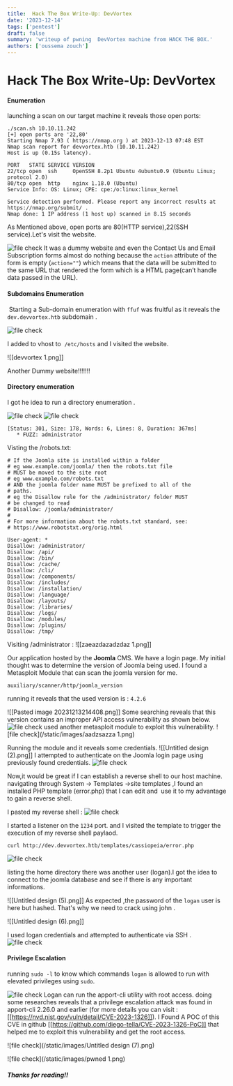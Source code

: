 ```yaml
---
title:  Hack The Box Write-Up: DevVortex
date: '2023-12-14'
tags: ['pentest']
draft: false
summary: 'writeup of pwning  DevVortex machine from HACK THE BOX.'
authors: ['oussema zouch']
---
```


# Hack The Box Write-Up: DevVortex 

#### Enumeration 
launching a scan on our target machine it reveals those open ports:

```
./scan.sh 10.10.11.242
[+] open ports are '22,80' 
Starting Nmap 7.93 ( https://nmap.org ) at 2023-12-13 07:48 EST
Nmap scan report for devvortex.htb (10.10.11.242)
Host is up (0.15s latency).

PORT   STATE SERVICE VERSION
22/tcp open  ssh     OpenSSH 8.2p1 Ubuntu 4ubuntu0.9 (Ubuntu Linux; protocol 2.0)
80/tcp open  http    nginx 1.18.0 (Ubuntu)
Service Info: OS: Linux; CPE: cpe:/o:linux:linux_kernel

Service detection performed. Please report any incorrect results at https://nmap.org/submit/ .
Nmap done: 1 IP address (1 host up) scanned in 8.15 seconds

```

As Mentioned above, open ports are 80(HTTP service),22(SSH service).Let's visit the website. 

![file check](/static/images/111.png)
It was a dummy website and even the  Contact Us and Email Subscription forms almost  do nothing because  the  `action` attribute of the form is empty (`action=""`) which means that the data will be submitted to the same URL that rendered the form which is a HTML page(can’t handle data passed in the URL).

#### Subdomains Enumeration
 Starting a Sub-domain enumeration with `ffuf`  was fruitful as it reveals the `dev.devvortex.htb` subdomain . 


![file check](/static/images/zzzz.png)

I added to vhost to  `/etc/hosts` and I visited the website.

![[devvortex 1.png]]

Another Dummy website!!!!!!!
#### Directory enumeration
I got he idea to run a directory enumeration .

![file check](/static/images/az.png)
![file check](/static/images/esd.png)


 ```
 [Status: 301, Size: 178, Words: 6, Lines: 8, Duration: 367ms]
    * FUZZ: administrator

```
Visting  the /robots.txt: 

```
# If the Joomla site is installed within a folder
# eg www.example.com/joomla/ then the robots.txt file
# MUST be moved to the site root
# eg www.example.com/robots.txt
# AND the joomla folder name MUST be prefixed to all of the
# paths.
# eg the Disallow rule for the /administrator/ folder MUST
# be changed to read
# Disallow: /joomla/administrator/
#
# For more information about the robots.txt standard, see:
# https://www.robotstxt.org/orig.html

User-agent: *
Disallow: /administrator/
Disallow: /api/
Disallow: /bin/
Disallow: /cache/
Disallow: /cli/
Disallow: /components/
Disallow: /includes/
Disallow: /installation/
Disallow: /language/
Disallow: /layouts/
Disallow: /libraries/
Disallow: /logs/
Disallow: /modules/
Disallow: /plugins/
Disallow: /tmp/
```
Visiting /administrator :
![[zaeazdazadzdaz 1.png]]

Our application hosted by the **Joomla** CMS. We have  a login page. My initial thought was to determine the version of Joomla being used. I found a Metasploit Module that can scan the joomla version for me. 

```
auxiliary/scanner/http/joomla_version
```
running it reveals that the used version is : `4.2.6`

![[Pasted image 20231213214408.png]]
 Some searching reveals that this version contains an improper API access vulnerability as shown below.  
![file check](/static/images/ba3bas.png)
used another metasploit module to exploit this  vulnerability.
![file check](/static/images/aadzsazza 1.png)

Running the module and it reveals some credentials. 
![[Untitled design (2).png]]
I attempted to authenticate on the Joomla login page using previously found credentials.
![file check](/static/images/jmal.png)

Now,it would be great if  I can  establish a reverse shell to our host machine.
navigating through System -> Templates ->site templates ,I found an installed PHP template (error.php) that I can edit and  use it to my advantage to gain a reverse shell.

I pasted my reverse shell :
![file check](/static/images/php.png)


I started a listener on the `1234` port. and I visited the template to trigger the execution of my reverse shell paylaod.

```
curl http://dev.devvortex.htb/templates/cassiopeia/error.php
```
![file check](/static/images/rev.png)

listing the home directory there was another user (logan).I got the idea to connect to the joomla  database and see if there is any important informations.

![[Untitled design (5).png]]
As expected ,the password of the `logan` user is here but hashed. That's why we need to crack  using john . 

![[Untitled design (6).png]]

I used  logan  credentials and attempted to  authenticate via SSH .
![file check](/static/images/ssh.png)

#### Privilege Escalation

running `sudo -l` to know which commands `logan` is   allowed to run with elevated privileges using `sudo`.

![file check](/static/images/sudo.png)
Logan can run  the apport-cli utility with root access.
doing some researches reveals that a privilege escalation attack was found in apport-cli 2.26.0 and earlier (for more details you can visit :[[https://nvd.nist.gov/vuln/detail/CVE-2023-1326]]).
I Found A  POC of this CVE in github [[https://github.com/diego-tella/CVE-2023-1326-PoC]] that helped me to exploit this vulnerability and  get the root access.

![file check](/static/images/Untitled design (7).png)




![file check](/static/images/pwned 1.png)


##### Thanks for reading!!